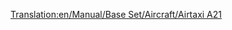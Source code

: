 [[Translation:en/Manual/Base Set/Aircraft/Airtaxi A21]]

{{nl/Manual/Base Set/Aircraft/Vliegtuig|Name=Airtaxi A21
|Image=[[File:en/Manual/Base Set/Aircraft/AirbusA300.png|Airtaxi A21]]
|Cost=41.015 (82,030)
|Speed=947 km/h (592 MPH)
|Annual=6.609 (13,218)
|Designed=1973
|Lifespan=24
|Capacity=260 passagiers & 30 zakken post
|Description=Het eerste Airtaxi/Airbus vliegtuig. Best redelijk.
|Real-life=[https://www.wikipedia.org/wiki/Airbus A300 Airbus A300]
}}